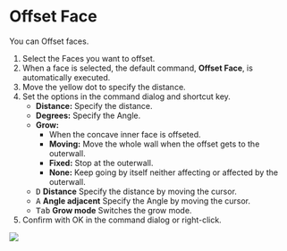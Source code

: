 
<Reference shortcut="Shift-O" command="Offset Face" button="" />

# Offset Face

You can Offset faces.

1. Select the Faces you want to offset.
2. When a face is selected, the default command, **Offset Face**, is automatically executed.
3. Move the yellow dot to specify the distance.
4. Set the options in the command dialog and shortcut key.
     - **Distance:** Specify the distance.
     - **Degrees:** Specify the Angle.
     - **Grow:**
          - When the concave inner face is offseted.
          - **Moving:** Move the whole wall when the offset gets to the outerwall.
          - **Fixed:** Stop at the outerwall.
          - **None:** Keep going by itself neither affecting or affected by the outerwall.
     - <kbd>D</kbd> **Distance** Specify the distance by moving the cursor.
     - <kbd>A</kbd> **Angle adjacent** Specify the Angle by moving the cursor.
     - <kbd>Tab</kbd> **Grow mode** Switches the grow mode.
5. Confirm with OK in the command dialog or right-click.

![](/img/offset-face.gif)

